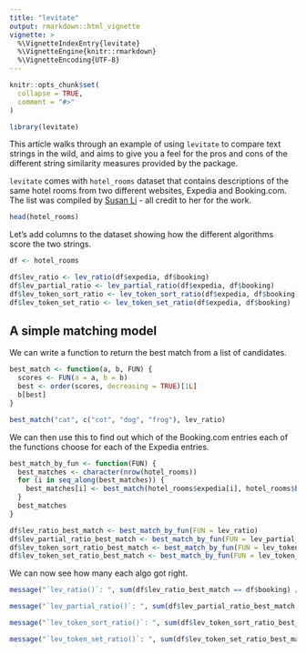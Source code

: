 ```yaml
---
title: "levitate"
output: rmarkdown::html_vignette
vignette: >
  %\VignetteIndexEntry{levitate}
  %\VignetteEngine{knitr::rmarkdown}
  %\VignetteEncoding{UTF-8}
---
```


```r
knitr::opts_chunk$set(
  collapse = TRUE,
  comment = "#>"
)
```

```r
library(levitate)
```

This article walks through an example of using `levitate` to compare text strings in the wild, and
aims to give you a feel for the pros and cons of the different string similarity measures provided
by the package.

`levitate` comes with `hotel_rooms` dataset that contains descriptions of the same hotel rooms from
two different websites, Expedia and Booking.com. The list was compiled by
[Susan Li](https://github.com/susanli2016) - all credit to her for the work.

```r
head(hotel_rooms)
```

Let's add columns to the dataset showing how the different algorithms score the two strings.

```r
df <- hotel_rooms

df$lev_ratio <- lev_ratio(df$expedia, df$booking)
df$lev_partial_ratio <- lev_partial_ratio(df$expedia, df$booking)
df$lev_token_sort_ratio <- lev_token_sort_ratio(df$expedia, df$booking)
df$lev_token_set_ratio <- lev_token_set_ratio(df$expedia, df$booking)
```

## A simple matching model

We can write a function to return the best match from a list of candidates.

```r
best_match <- function(a, b, FUN) {
  scores <- FUN(a = a, b = b)
  best <- order(scores, decreasing = TRUE)[1L]
  b[best]
}

best_match("cat", c("cot", "dog", "frog"), lev_ratio)
```

We can then use this to find out which of the Booking.com entries each of the functions choose for
each of the Expedia entries.

```r
best_match_by_fun <- function(FUN) {
  best_matches <- character(nrow(hotel_rooms))
  for (i in seq_along(best_matches)) {
    best_matches[i] <- best_match(hotel_rooms$expedia[i], hotel_rooms$booking, FUN)
  }
  best_matches
}

df$lev_ratio_best_match <- best_match_by_fun(FUN = lev_ratio)
df$lev_partial_ratio_best_match <- best_match_by_fun(FUN = lev_partial_ratio)
df$lev_token_sort_ratio_best_match <- best_match_by_fun(FUN = lev_token_sort_ratio)
df$lev_token_set_ratio_best_match <- best_match_by_fun(FUN = lev_token_set_ratio)
```

We can now see how many each algo got right.

```r
message("`lev_ratio()`: ", sum(df$lev_ratio_best_match == df$booking) / nrow(df))

message("`lev_partial_ratio()`: ", sum(df$lev_partial_ratio_best_match == df$booking) / nrow(df))

message("`lev_token_sort_ratio()`: ", sum(df$lev_token_sort_ratio_best_match == df$booking) / nrow(df))

message("`lev_token_set_ratio()`: ", sum(df$lev_token_set_ratio_best_match == df$booking) / nrow(df))
```
